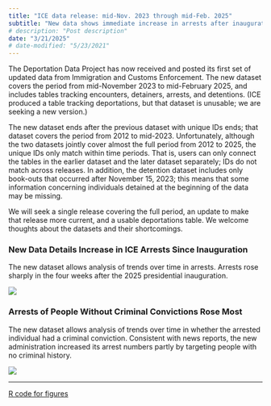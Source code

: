 ```yaml
---
title: "ICE data release: mid-Nov. 2023 through mid-Feb. 2025"
subtitle: "New data shows immediate increase in arrests after inauguration"
# description: "Post description"
date: "3/21/2025"
# date-modified: "5/23/2021"
---
```


The Deportation Data Project has now received and posted its first set of updated data from Immigration and Customs Enforcement. The new dataset covers the period from mid-November 2023 to mid-February 2025, and includes tables tracking encounters, detainers, arrests, and detentions. (ICE produced a table tracking deportations, but that dataset is unusable; we are seeking a new version.)

The new dataset ends after the previous dataset with unique IDs ends; that dataset covers the period from 2012 to mid-2023. Unfortunately, although the two datasets jointly cover almost the full period from 2012 to 2025, the unique IDs only match within time periods. That is, users can only connect the tables in the earlier dataset and the later dataset separately; IDs do not match across releases. In addition, the detention dataset includes only book-outs that occurred after November 15, 2023; this means that some information concerning individuals detained at the beginning of the data may be missing. 

We will seek a single release covering the full period, an update to make that release more current, and a usable deportations table. We welcome thoughts about the datasets and their shortcomings.

### New Data Details Increase in ICE Arrests Since Inauguration

The new dataset allows analysis of trends over time in arrests. Arrests rose sharply in the four weeks after the 2025 presidential inauguration.

![](/news/img/2025-03-21-ice-arrests.svg)

### Arrests of People Without Criminal Convictions Rose Most

The new dataset allows analysis of trends over time in whether the arrested individual had a criminal conviction. Consistent with news reports, the new administration increased its arrest numbers partly by targeting people with no criminal history.

![](/news/img/2025-03-21-ice-arrests-by-criminal-convictions.svg)

---

[R code for figures](/news/code/2025-03-21-ICE-release-figures.R)
